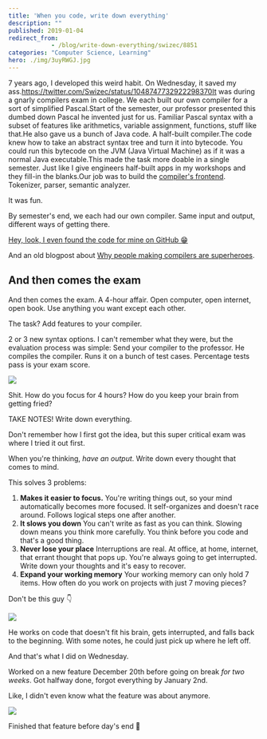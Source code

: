 ```yaml
---
title: 'When you code, write down everything'
description: ""
published: 2019-01-04
redirect_from: 
            - /blog/write-down-everything/swizec/8851
categories: "Computer Science, Learning"
hero: ./img/3uyRWGJ.jpg
---
```

7 years ago, I developed this weird habit. On Wednesday, it saved my ass.https://twitter.com/Swizec/status/1048747732922298370It was during a gnarly compilers exam in college. We each built our own compiler for a sort of simplified Pascal.Start of the semester, our professor presented this dumbed down Pascal he invented just for us. Familiar Pascal syntax with a subset of features like arithmetics, variable assignment, functions, stuff like that.He also gave us a bunch of Java code. A half-built compiler.The code knew how to take an abstract syntax tree and turn it into bytecode. You could run this bytecode on the JVM (Java Virtual Machine) as if it was a normal Java executable.This made the task more doable in a single semester. Just like I give engineers half-built apps in my workshops and they fill-in the blanks.Our job was to build the [compiler&#x27;s frontend](https://en.wikipedia.org/wiki/Compiler#Front_end). Tokenizer, parser, semantic analyzer.



It was fun.



By semester&#x27;s end, we each had our own compiler. Same input and output, different ways of getting there.



[Hey, look, I even found the code for mine on GitHub 😁](https://github.com/Swizec/compilers-homework)



And an old blogpost about [Why people making compilers are superheroes](https://swizec.com/blog/why-people-making-compilers-are-superheroes/swizec/4616).



## And then comes the exam



And then comes the exam. A 4-hour affair. Open computer, open internet, open book. Use anything you want except each other.



The task? Add features to your compiler.



2 or 3 new syntax options. I can&#x27;t remember what they were, but the evaluation process was simple: Send your compiler to the professor. He compiles the compiler. Runs it on a bunch of test cases. Percentage tests pass is your exam score.



![](./img/media-3oFzm0o2jMKftsaBoc-giphy.gif)



Shit. How do you focus for 4 hours? How do you keep your brain from getting fried?



TAKE NOTES! Write down everything.



Don&#x27;t remember how I first got the idea, but this super critical exam was where I tried it out first.



When you&#x27;re thinking, _have an output_. Write down every thought that comes to mind.



This solves 3 problems:



1. **Makes it easier to focus.** You&#x27;re writing things out, so your mind automatically becomes more focused. It self-organizes and doesn&#x27;t race around. Follows logical steps one after another.
2. **It slows you down** You can&#x27;t write as fast as you can think. Slowing down means you think more carefully. You think before you code and that&#x27;s a good thing.
3. **Never lose your place** Interruptions are real. At office, at home, internet, that errant thought that pops up. You&#x27;re always going to get interrupted. Write down your thoughts and it&#x27;s easy to recover.
4. **Expand your working memory** Your working memory can only hold 7 items. How often do you work on projects with just 7 moving pieces?



Don&#x27;t be this guy 👇



![](./img/3uyRWGJ.jpg)



He works on code that doesn&#x27;t fit his brain, gets interrupted, and falls back to the beginning. With some notes, he could just pick up where he left off.



And that&#x27;s what I did on Wednesday.



Worked on a new feature December 20th before going on break _for two weeks_. Got halfway done, forgot everything by January 2nd.



Like, I didn&#x27;t even know what the feature was about anymore.



![](./img/blog-wp-content-uploads-2019-01-Photo_Jan_04_7_51_16_AM-e1546621167625-1024x768.jpg)



Finished that feature before day&#x27;s end 🤘